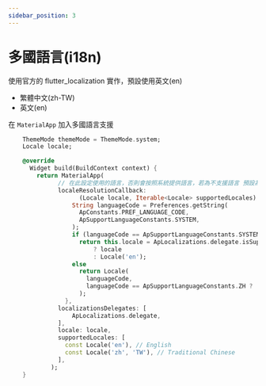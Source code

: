 ```yaml
---
sidebar_position: 3
---
```


# 多國語言(i18n)

使用官方的 flutter_localization 實作，預設使用英文(en)

 - 繁體中文(zh-TW)
 - 英文(en)

在 `MaterialApp` 加入多國語言支援

```dart
    ThemeMode themeMode = ThemeMode.system;
    Locale locale;

    @override
      Widget build(BuildContext context) {
        return MaterialApp(
              // 在此設定使用的語言，否則會按照系統提供語言，若為不支援語言 預設為英文
              localeResolutionCallback:
                    (Locale locale, Iterable<Locale> supportedLocales) {
                  String languageCode = Preferences.getString(
                    ApConstants.PREF_LANGUAGE_CODE,
                    ApSupportLanguageConstants.SYSTEM,
                  );
                  if (languageCode == ApSupportLanguageConstants.SYSTEM)
                    return this.locale = ApLocalizations.delegate.isSupported(locale)
                        ? locale
                        : Locale('en');
                  else
                    return Locale(
                      languageCode,
                      languageCode == ApSupportLanguageConstants.ZH ? 'TW' : null,
                    );
                },
              localizationsDelegates: [
                  ApLocalizations.delegate,
              ],
              locale: locale,
              supportedLocales: [
                const Locale('en'), // English
                const Locale('zh', 'TW'), // Traditional Chinese
              ],
            );
    }

```